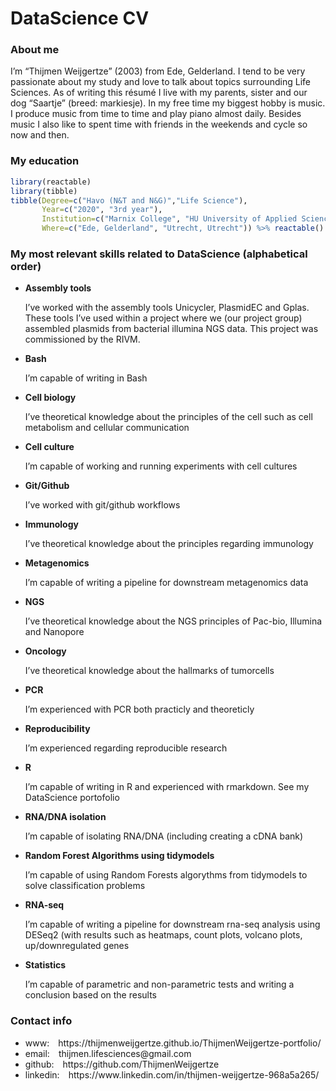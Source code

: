 # DataScience CV {#01}

### About me

<p class="justify">I'm "Thijmen Weijgertze" (2003) from Ede, Gelderland. I tend to be very passionate about my study and love to talk about topics surrounding Life Sciences. As of writing this résumé I live with my parents, sister and our dog "Saartje" (breed: markiesje). In my free time my biggest hobby is music. I produce music from time to time and play piano almost daily. Besides music I also like to spent time with friends in the weekends and cycle so now and then.</p>

### My education

```r
library(reactable)
library(tibble)
tibble(Degree=c("Havo (N&T and N&G)","Life Science"), 
       Year=c("2020", "3rd year"), 
       Institution=c("Marnix College", "HU University of Applied Sciences Utrecht"),
       Where=c("Ede, Gelderland", "Utrecht, Utrecht")) %>% reactable()
```

### My most relevant skills related to DataScience (alphabetical order)

  - **Assembly tools**
  
      I've worked with the assembly tools Unicycler, PlasmidEC and Gplas. These tools I've used within a project where we (our project group) assembled plasmids from bacterial illumina NGS data. This project was commissioned by the RIVM.
  
  - **Bash**
      
      I'm capable of writing in Bash
      
  - **Cell biology**
  
      I've theoretical knowledge about the principles of the cell such as cell metabolism and cellular communication
      
  - **Cell culture**
  
      I'm capable of working and running experiments with cell cultures
      
  - **Git/Github**
  
      I've worked with git/github workflows
      
  - **Immunology**
  
      I've theoretical knowledge about the principles regarding immunology
      
  - **Metagenomics**
      
      I'm capable of writing a pipeline for downstream metagenomics data
      
  - **NGS**
  
      I've theoretical knowledge about the NGS principles of Pac-bio, Illumina and Nanopore
      
  - **Oncology**
      
      I've theoretical knowledge about the hallmarks of tumorcells
      
  - **PCR** 
  
      I'm experienced with PCR both practicly and theoreticly
      
  - **Reproducibility**
  
      I'm experienced regarding reproducible research
      
  - **R**
  
      I'm capable of writing in R and experienced with rmarkdown. See my DataScience portofolio
      
  - **RNA/DNA isolation**
  
      I'm capable of isolating RNA/DNA (including creating a cDNA bank)
  
  - **Random Forest Algorithms using tidymodels**
  
      I'm capable of using Random Forests algorythms from tidymodels to solve classification problems
      
  - **RNA-seq**
      
      I'm capable of writing a pipeline for downstream rna-seq analysis using DESeq2 (with results such as heatmaps, count plots, volcano plots, up/downregulated genes
      
  - **Statistics** 
  
      I'm capable of parametric and non-parametric tests and writing a conclusion based on the results

### Contact info

- www:&emsp;https://thijmenweijgertze.github.io/ThijmenWeijgertze-portfolio/
- email:&emsp;thijmen.lifesciences@gmail.com
- github:&emsp;https://github.com/ThijmenWeijgertze
- linkedin:&emsp;https://www.linkedin.com/in/thijmen-weijgertze-968a5a265/
